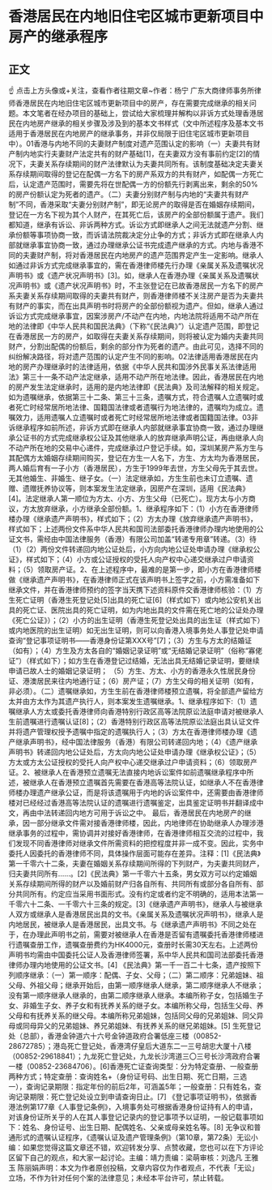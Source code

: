 # 香港居民在内地旧住宅区城市更新项目中房产的继承程序
## 正文
☝ 点击上方头像或+关注，查看作者往期文章~作者：杨宁 广东大商律师事务所律师香港居民在内地旧住宅区城市更新项目中的房产，存在需要完成继承的相关问题。本文笔者在经办项目的基础上，尝试给大家梳理并解构以非诉方式处理香港居民在内地房产继承的相关步骤及涉及到的基本文书样式（文中所述程序及基本文书适用于香港居民在内地房产的继承事务，并非仅局限于旧住宅区城市更新项目中）。01香港与内地不同的夫妻财产制度对遗产范围认定的影响（一）夫妻共有财产制内地实行夫妻财产法定共有的财产基础[1]，在夫妻双方没有事前约定[2]的情况下，夫妻关系存续期间的财产法律默认为夫妻共同所有。该制度基础决定夫妻关系存续期间取得的登记在配偶一方名下的房产系双方的共有财产，如配偶一方死亡后，认定遗产范围时，需要先将在世配偶一方的份额先行剥离出来，剩余的50%的房产份额认定为死者的遗产。（二）夫妻分别财产制与内地的“夫妻共有财产制”不同，香港采取“夫妻分别财产制”，即无论房产的取得是否在婚姻存续期间，登记在一方名下视为其个人财产，在其死亡后，该房产的全部份额属于遗产。我们都知道，继承有诉讼、非诉两种方式。诉讼方式即继承人之间无法就遗产分割、继承份额等事项协商一致，而诉请法院裁决定分止争的方式；非诉方式即在继承人内部就继承事宜协商一致，通过办理继承公证书完成遗产继承的方式。内地与香港不同的夫妻财产制，将对香港居民在内地房产的遗产范围界定产生一定影响。继承人如通过非诉方式完成继承事宜的，需在香港律师楼先行办理《亲属关系及遗嘱状况声明书》或《遗产状况声明书》[3]。如，继承人在香港办理《亲属关系及遗嘱状况声明书》或《遗产状况声明书》时，不主张登记在已故香港居民一方名下的房产系夫妻关系存续期间取得的夫妻共有财产，则香港律师楼不关注房产是否为夫妻共有财产的事实，而在出具声明书时将房产的全部份额视为遗产。但如，继承人通过诉讼方式完成继承事宜，因案涉房产/不动产在内地，内地法院将适用不动产所在地的法律即《中华人民共和国民法典》（下称“《民法典》”）认定遗产范围，即登记在香港居民一方的房产，如取得在夫妻关系存续期间，则将被认定为婚内夫妻共同财产，分割出配偶的份额后，剩余的部分作为死者的遗产。由此可见，选择不同的纠纷解决路径，将对遗产范围的认定产生不同的影响。02法律适用香港居民在内地的房产办理继承时的法律适用，依据《中华人民共和国涉外民事关系法律适用法》第三十一条不动产法定继承，适用不动产所在地法律。因此，香港居民在内地的房产发生法定继承时，适用的是内地法律即《民法典》及司法解释的相关规定。如为遗嘱继承，依据第三十二条、第三十三条，遗嘱方式，符合遗嘱人立遗嘱时或者死亡时经常居所地法律、国籍国法律或者遗嘱行为地法律的，遗嘱均为成立。遗嘱效力，适用遗嘱人立遗嘱时或者死亡时经常居所地法律或者国籍国法律。03非诉继承程序如前所述，非诉方式即在继承人内部就继承事宜协商一致，通过办理继承公证书的方式完成继承权公证及其他继承人的放弃继承声明公证，再由继承人向不动产所在地的交易中心递件，完成继承过户登记手续。如，深圳某房产系方生与其配偶方太婚姻存续期间购买，登记在方生一人名下，方生、方太均为香港居民，两人婚后育有一子小方（香港居民），方生于1999年去世，方生父母先于其去世。无其他婚生、非婚生、继子女。（一）法定继承如，方生生前也未订立遗嘱、遗赠、遗赠抚养协议等，则本案发生法定继承，因房产在深圳，适用《民法典》[4]。法定继承人第一顺位为方太、小方、方生父母（已死亡）。现方太与小方商议，方太放弃继承，小方继承全部份额。1、继承程序如下：（1）小方在香港律师楼办理《继承遗产声明书》，样式如下；（2）方太办理《放弃继承遗产声明书》，样式如下；上述两份文件系中华人民共和国司法部委托香港律师办理内地使用的公证文书，需经由中国法律服务（香港）有限公司加盖“转递专用章”转递。（3）待（1）（2）两份文件转递回内地公证处后，小方向内地公证处申请办理《继承权公证》，样式如下；（4）小方或公证授权的受托人向产权中心递交继承过户申请资料；（5）领取房产证。2、在上述程序中，最难的是第一步，即小方在香港律师楼做《继承遗产声明书》，在香港律师正式在该声明书上签字之前，小方需准备如下继承文件，并在香港律师预约的签字当天携下述资料原件交香港律师核验：（1）方生死亡证明（香港生死登记处[5]出具的死亡证[6]（样式如下）或内地公安机关出具的死亡证、医院出具的死亡证明，如为内地出具的文件需在死亡地的公证处办理《死亡公证》）；（2）小方的出生证明（香港生死登记处出具的出生证（样式如下）或内地医院的出生证明）如无出生证明，则可以向香港入境事务处人事登记处申请查询“登记事项证明书——香港身份证第XXX号”[7]；（3）方生与方太的结婚证（如有）；（4）方生及方太各自的“婚姻记录证明”或“无结婚记录证明”（俗称“寡佬证”）（样式如下）；如方生在香港登记过结婚，无法出具无结婚记录证明，要继续申请已故人士的婚姻记录证明； （5）方生、方太、小方的香港永久性居民身份证、港澳居民来往内地通行证；（6）房产证；（7）方生父母的相关证明（如有，非必须）。（二）遗嘱继承如，方生生前在香港律师楼预立遗嘱，将全部遗产留给方太并由方太作为其遗产执行人，则本案发生遗嘱继承。1、继承程序如下:（1）遗嘱继承人方太或委托香港律师向香港特别行政区高等法院原讼法庭申请对被继承人生前遗嘱进行遗嘱认证[8]；（2）香港特别行政区高等法院原讼法庭出具认证文件并将遗产管理权授予遗嘱中指定的遗嘱执行人；（3）方太在香港律师楼办理《遗产继承声明书》，经中国法律服务（香港）有限公司转递回内地；（4）《遗产继承声明书》转递回内地公证处后，方太向内地公证处申请办理《继承权公证》；（5）方太或方太公证授权的受托人向产权中心递交继承过户申请资料；（6）领取房产证。2、被继承人在香港预立遗嘱无法直接内地诉讼案件如前遗嘱继承程序中所述，被继承人在香港预立遗嘱首先需要在香港高等法院认证，如继承人不在香港律师楼办理遗产继承公证，而是将该遗嘱用于内地的诉讼案件中，还需要由香港律师楼对已经经过香港高等法院认证的遗嘱进行遗嘱鉴定，出具鉴定证明书并翻译成中文，再由中法转递回内地方可用于诉讼之中。   最后，香港居民在内地房产的继承，因一部分继承文件需对接香港律师楼，因此，内地律师在协助继承人办理涉港继承事务的过程中，需协调并对接好香港律师，在香港律师相互交流的过程中，我们发现不同香港律师对继承文件所需资料的把控程度并非一成不变。因此，实务中委托人因委托的香港律师不同，具体操作层面可能存在差异。注释：[1]《民法典》第一千零六十二条，夫妻在婚姻关系存续期间所得的下列财产，为夫妻共同财产，归夫妻共同所有……。[2]《民法典》第一千零六十五条，男女双方可以约定婚姻关系存续期间所得的财产以及婚前财产归各自所有、共同所有或部分各自所有、部分共同所有。约定应当采用书面形式。没有约定或者约定不明确的，适用本法第一千零六十二条、一千零六十三条的规定。[3]《继承遗产声明书》，继承人与被继承人双方或继承人是香港居民出具的文书。《亲属关系及遗嘱状况声明书》，继承人是内地居民，被继承人是香港居民，出具文书。与《继承遗产声明书》不同之处在于，在办理此声明书之前，需要对被继承人在香港是否留有遗嘱委托香港律师楼进行遗嘱查册工作，遗嘱查册费约为HK4000元，查册时长需30天左右。上述两份声明书均需由中国委托公证人及香港律师签署，系中华人民共和国司法部委托香港律师办理内地使用的公证文书。[4]  《民法典》第一千一百二十七条，遗产按照下列顺序继承：（一）第一顺序：配偶、子女、父母；（二）第二顺序：兄弟姐妹、祖父母、外祖父母；继承开始后，由第一顺序继承人继承，第二顺序继承人不继承；没有第一顺序继承人继承的，由第二顺序继承人继承。本编所称子女，包括婚生子女、非婚生子女、养子女和有抚养关系的继子女。本编所称父母，包括生父母、养父母和有抚养关系的继父母。本编所称兄弟姐妹，包括同父母的兄弟姐妹、同父异母或同母异父的兄弟姐妹、养兄弟姐妹、有抚养关系的继兄弟姐妹。[5]  生死登记处（总部），香港金钟道六十六号金钟道政府合署低座三楼（00852-28672785）；港岛死亡登记处，香港湾仔皇后大道东二一三号胡忠大厦十八楼（00852-29618841）；九龙死亡登记处，九龙长沙湾道三〇三号长沙湾政府合署一楼（00852-23684706）。[6]香港死亡证查询类型：分为特定查册、一般查册两种方式；特定查册：查询姓名+（身份证号码、出生日期、死亡日期，三选一），查询记录期限：指定年份的前后2年，可涵盖5年；一般查册：只有姓名，查询记录期限：死亡登记处设立到申请查询日止。[7]  《登记事项证明书》，依据香港法例第177章《人事登记条例》，入境事务处可根据香港身份证持有人的申请，对该身份证所关乎的人在其人事登记记录内的登记事项予以证明，一般记载事项如下：姓名、身份证号、出生日期、配偶姓名、父亲或母亲姓名等。[8]  无争议和普通形式的遗嘱认证程序，《遗嘱认证及遗产管理条例》（第10章，第72条）无讼小编：如果您觉得这篇文章还不错，欢迎转发分享、点赞收藏，您也可以在下方评论区留下自己的观点，和大家一起讨论。主编：靖力责编：梁萌审核：刘逸凡 王雅玉 陈丽娟声明：本文为作者原创投稿，文章内容仅为作者观点，不代表「无讼」立场，不作为针对任何个案的法律意见；未经本平台许可，禁止转载。